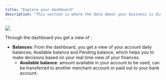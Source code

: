 ```yaml
---
title: "Explore your dashboard"
description: "This section is where the data about your business is displayed in an intuitive way. The dashboard gives you a 360 degree view of the health of your business."
---
```


<Frame>
  <img
    src="/images/explore-dashboard/dashboard.webp"
    style={{ borderRadius: "0.5rem" }}
  />
</Frame>

Through the dashboard you get a view of :

- **Balances**: From the dashboard, you get a view of your account daily balances; Available balance and Pending balance, which helps you to make decisions based on your real time view of your finances.
  - **Available balance**: amount available in your account to be used, can be transferred to another merchant account or paid out to your bank account.
